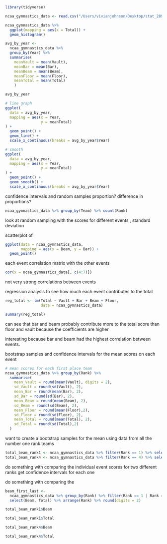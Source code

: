 
```r
library(tidyverse)
```

```r
ncaa_gymnastics_data <- read.csv("/Users/vivianjohnson/Desktop/stat_289_score_new/vgjohn/gymnastics_module/Exploration/ncaa_gymnastics.csv")
```

```r
ncaa_gymnastics_data %>%
  ggplot(mapping = aes(x = Total)) +
  geom_histogram()
```
```r
avg_by_year <- 
  ncaa_gymnastics_data %>%
  group_by(Year) %>%
  summarise(
    meanVault = mean(Vault),
    meanBar = mean(Bar),
    meanBeam = mean(Beam),
    meanFloor = mean(Floor),
    meanTotal = mean(Total)
    )

avg_by_year
```
```r
# line graph 
ggplot(
  data = avg_by_year,
  mapping = aes(x = Year,
                y = meanTotal)
) +
  geom_point() +
  geom_line() +
  scale_x_continuous(breaks = avg_by_year$Year)

# smooth 
ggplot(
  data = avg_by_year,
  mapping = aes(x = Year,
                y = meanTotal)
) +
  geom_point() +
  geom_smooth() +
  scale_x_continuous(breaks = avg_by_year$Year)
```
confidence intervals and random samples 
proportion? difference in proportions? 

```r
ncaa_gymnastics_data %>% group_by(Team) %>% count(Rank)

```
look at random sampling with the scores for different events , standard deviation 

scatterplot of 
```r
ggplot(data = ncaa_gymnastics_data,
       mapping = aes(x = Beam, y = Bar)) +
  geom_point()
```
each event correlation matrix with the other events 
```r
cor(x = ncaa_gymnastics_data[, c(4:7)])
```
not very strong correlations between events

regression analysis to see how much each event contributes to the total 
```r
reg_total <- lm(Total ~ Vault + Bar + Beam + Floor,
                data = ncaa_gymnastics_data)

summary(reg_total)
```
can see that bar and beam probably contribute more to the total score than floor and vault because the coefficients are higher

interesting because bar and beam had the highest correlation between events. 

bootstrap samples and confidence intervals for the mean scores on each event 

```r
# mean scores for each first place team 
ncaa_gymnastics_data %>% group_by(Rank) %>%
  summarise(
    mean_Vault = round(mean(Vault), digits = 2),
    sd_Vault = round(sd(Vault), 2),
    mean_Bar = round(mean(Bar), 2),
    sd_Bar = round(sd(Bar), 2),
    mean_Beam = round(mean(Beam), 2),
    sd_Beam = round(sd(Beam), 2),
    mean_Floor = round(mean(Floor),2),
    sd_Floor = round(sd(Floor), 2),
    mean_Total = round(mean(Total), 2),
    sd_Total = round(sd(Total),2)
  )
```

want to create a bootstrap samples for the mean using data from all the number one rank teams 
```r
total_beam_rank1 <- ncaa_gymnastics_data %>% filter(Rank == 1) %>% select(Rank, Beam, Total) %>% round(digits = 2)
total_beam_rank4 <- ncaa_gymnastics_data %>% filter(Rank == 4) %>% select(Rank, Beam, Total) %>% round(digits = 2)

```

do something with comparing the individual event scores for two different ranks 
get confidence intervals for each one 

do something with comparing the 

```r
beam_first_last <- 
  ncaa_gymnastics_data %>% group_by(Rank) %>% filter(Rank == 1 | Rank == 4) %>%
  select(Beam, Total) %>% arrange(Rank) %>% round(digits = 2)
```

```r
total_beam_rank1$Beam
```

```r
total_beam_rank1$Total
```

```r
total_beam_rank4$Beam
```

```r
total_beam_rank4$Total
```

